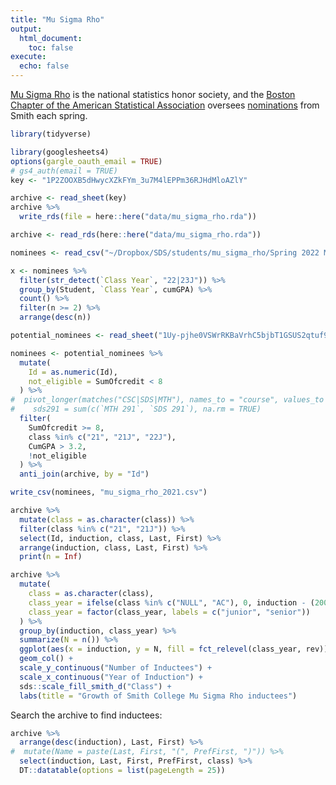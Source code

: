 ```yaml
---
title: "Mu Sigma Rho"
output:
  html_document:
    toc: false
execute:
  echo: false
---
```


[Mu Sigma Rho](http://www.stat.purdue.edu/~mccabe/msr/) is the national statistics honor society, and the [Boston Chapter of the American Statistical Association](https://community.amstat.org/bostonchapter/home) oversees [nominations](https://community.amstat.org/bostonchapter/awards/new-page) from Smith each spring.


```r
library(tidyverse)
```



```r
library(googlesheets4)
options(gargle_oauth_email = TRUE)
# gs4_auth(email = TRUE)
key <- "1P2ZOOXB5dHwycXZkFYm_3u7M4lEPPm36RJHdMloAZlY"

archive <- read_sheet(key)
archive %>%
  write_rds(file = here::here("data/mu_sigma_rho.rda"))
```

```r
archive <- read_rds(here::here("data/mu_sigma_rho.rda"))
```




```r
nominees <- read_csv("~/Dropbox/SDS/students/mu_sigma_rho/Spring 2022 Mu sigma Rho.xlsx - mu sigma rho.csv")

x <- nominees %>%
  filter(str_detect(`Class Year`, "22|23J")) %>%
  group_by(Student, `Class Year`, cumGPA) %>%
  count() %>%
  filter(n >= 2) %>%
  arrange(desc(n))
```


```r
potential_nominees <- read_sheet("1Uy-pjhe0VSWrRKBaVrhC5bjbT1GSUS2qtuf9Eth3e_c")

nominees <- potential_nominees %>%
  mutate(
    Id = as.numeric(Id),
    not_eligible = SumOfcredit < 8
  ) %>%
#  pivot_longer(matches("CSC|SDS|MTH"), names_to = "course", values_to = "taken")
#    sds291 = sum(c(`MTH 291`, `SDS 291`), na.rm = TRUE)
  filter(
    SumOfcredit >= 8, 
    class %in% c("21", "21J", "22J"),
    CumGPA > 3.2,
    !not_eligible
  ) %>%
  anti_join(archive, by = "Id")

write_csv(nominees, "mu_sigma_rho_2021.csv")
```

```r
archive %>%
  mutate(class = as.character(class)) %>%
  filter(class %in% c("21", "21J")) %>%
  select(Id, induction, class, Last, First) %>%
  arrange(induction, class, Last, First) %>%
  print(n = Inf)
```


```r
archive %>%
  mutate(
    class = as.character(class),
    class_year = ifelse(class %in% c("NULL", "AC"), 0, induction - (2000 + parse_number(class))),
    class_year = factor(class_year, labels = c("junior", "senior"))
  ) %>%
  group_by(induction, class_year) %>%
  summarize(N = n()) %>%
  ggplot(aes(x = induction, y = N, fill = fct_relevel(class_year, rev))) +
  geom_col() +
  scale_y_continuous("Number of Inductees") + 
  scale_x_continuous("Year of Induction") + 
  sds::scale_fill_smith_d("Class") + 
  labs(title = "Growth of Smith College Mu Sigma Rho inductees")
```

Search the archive to find inductees:

```r
archive %>%
  arrange(desc(induction), Last, First) %>%
#  mutate(Name = paste(Last, First, "(", PrefFirst, ")")) %>%
  select(induction, Last, First, PrefFirst, class) %>%
  DT::datatable(options = list(pageLength = 25))
```

